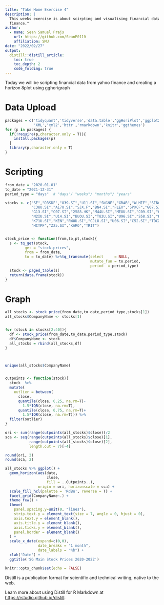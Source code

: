 ```yaml
---
title: "Take Home Exercise 4"
description: |
  This weeks exercise is about scirpting and visualising financial data from yahoo
  finance."
author:
  - name: Sean Samuel Prajs
    url: https://github.com/SeanP0110
    affiliation: SMU
date: "2022/02/27"
output: 
  distill::distill_article:
    toc: true
    toc_depth: 2
    code_folding: true
---
```

Today we will be scripting financial data from yahoo finance and creating a horizon 8plot
using gghorigraph

# Data Upload

```r
packages = c('tidyquant','tidyverse','data.table','ggHoriPlot','ggplot2',
             'XML','xml2','httr','rmarkdown','knitr','ggthemes')
for (p in packages) {
  if(!require(p,character.only = T)){
    install.packages(p)
  }
  library(p,character.only = T)
}
```

# Scripting
```r
from_date = "2020-01-01"
to_date = "2021-12-31"
period_type = "days"  # "days"/ "weeks"/ "months"/ "years"

stocks <- c("SE","DBSDF","O39.SI","U11.SI","SNGNF","GRAB","WLMIF","SINGF",
            "C38U.SI","A17U.SI","SJX.F","BN4.SI","FLEX","SPXCF","G07.SI",
            "G13.SI","C07.SI","2588.HK","M44U.SI","ME8U.SI","C09.SI","O32.SI",
            "N2IU.SI","U14.SI","BUOU.SI","T82U.SI","U96.SI","S58.SI","KLIC",
            "K71U.SI","KEN","RW0U.SI","CJLU.SI","U06.SI","C52.SI","TDCX",
            "HCTPF","Z25.SI","KARO","TRIT")


stock_price <- function(from,to,pt,stock){
  s <- tq_get(stock,
         get = "stock.prices",
         from = from_date,
         to = to_date) %>%tq_transmute(select     = NULL, 
                                       mutate_fun = to.period, 
                                       period  = period_type)
  stock <- paged_table(s)
  return(data.frame(stock))
}
```

# Graph
```r
all_stocks <- stock_price(from_date,to_date,period_type,stocks[1])
all_stocks$CompanyName <- stocks[1]


for (stock in stocks[2:40]){
  df <- stock_price(from_date,to_date,period_type,stock)
  df$CompanyName <- stock
  all_stocks = rbind(all_stocks,df)
}



unique(all_stocks$CompanyName)


cutpoints <- function(stock){
  stock  %>% 
  mutate(
    outlier = between(
      close, 
      quantile(close, 0.25, na.rm=T)-
        1.5*IQR(close, na.rm=T),
      quantile(close, 0.75, na.rm=T)+
        1.5*IQR(close, na.rm=T))) %>% 
  filter(outlier)
}

ori <- sum(range(cutpoints(all_stocks)$close))/2
sca <- seq(range(cutpoints(all_stocks)$close)[1], 
           range(cutpoints(all_stocks)$close)[2], 
           length.out = 7)[-4]

round(ori, 2)
round(sca, 2) 

all_stocks %>% ggplot() +
  geom_horizon(aes(date, 
                   close,
                   fill = ..Cutpoints..), 
               origin = ori, horizonscale = sca) +
  scale_fill_hcl(palette = 'RdBu', reverse = T) +
  facet_grid(CompanyName~.) +
  theme_few() +
  theme(
    panel.spacing.y=unit(0, "lines"),
    strip.text.y = element_text(size = 7, angle = 0, hjust = 0),
    axis.text.y = element_blank(),
    axis.title.y = element_blank(),
    axis.ticks.y = element_blank(),
    panel.border = element_blank()
  ) +
  scale_x_date(expand=c(0,0), 
               date_breaks = "1 month", 
               date_labels = "%b") +
  xlab('Date') +
  ggtitle('SG Main Stock Prices 2020-2022')
```

```r
knitr::opts_chunk$set(echo = FALSE)
```

Distill is a publication format for scientific and technical writing, native to the web. 

Learn more about using Distill for R Markdown at <https://rstudio.github.io/distill>.





